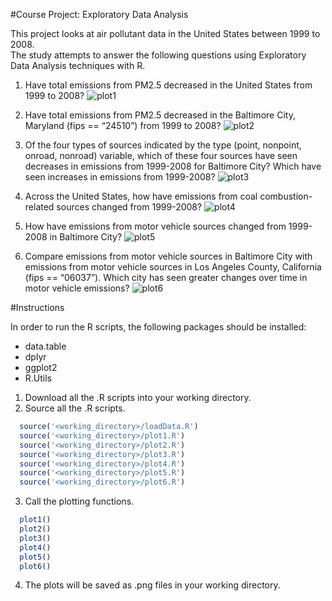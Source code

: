 
#Course Project: Exploratory Data Analysis

This project looks at air pollutant data in the United States between 1999 to 2008.  
The study attempts to answer the following questions using Exploratory Data Analysis techniques with R.

1. Have total emissions from PM2.5 decreased in the United States from 1999 to 2008? 
![plot1](https://github.com/paul-rs/ExploratoryAnalysis-CourseProject2/blob/master/plots/plot1.png)

2. Have total emissions from PM2.5 decreased in the Baltimore City, Maryland (fips == "24510") from 1999 to 2008? 
![plot2](https://github.com/paul-rs/ExploratoryAnalysis-CourseProject2/blob/master/plots/plot2.png)

3. Of the four types of sources indicated by the type (point, nonpoint, onroad, nonroad) variable, which of these four sources have seen decreases in emissions from 1999-2008 for Baltimore City? Which have seen increases in emissions from 1999-2008? 
![plot3](https://github.com/paul-rs/ExploratoryAnalysis-CourseProject2/blob/master/plots/plot3.png)

4. Across the United States, how have emissions from coal combustion-related sources changed from 1999-2008?
![plot4](https://github.com/paul-rs/ExploratoryAnalysis-CourseProject2/blob/master/plots/plot4.png)

5. How have emissions from motor vehicle sources changed from 1999-2008 in Baltimore City?
![plot5](https://github.com/paul-rs/ExploratoryAnalysis-CourseProject2/blob/master/plots/plot5.png)

6. Compare emissions from motor vehicle sources in Baltimore City with emissions from motor vehicle sources in Los Angeles County, California (fips == "06037"). Which city has seen greater changes over time in motor vehicle emissions?
![plot6](https://github.com/paul-rs/ExploratoryAnalysis-CourseProject2/blob/master/plots/plot6.png)

#Instructions

In order to run the R scripts, the following packages should be installed:

* data.table
* dplyr
* ggplot2
* R.Utils

1. Download all the .R scripts into your working directory.
2. Source all the .R scripts.
  ```r
    source('<working_directory>/loadData.R')
    source('<working_directory>/plot1.R')
    source('<working_directory>/plot2.R')
    source('<working_directory>/plot3.R')
    source('<working_directory>/plot4.R')
    source('<working_directory>/plot5.R')
    source('<working_directory>/plot6.R')
  ```
3. Call the plotting functions.


  ```r
    plot1()
    plot2()
    plot3()
    plot4()
    plot5()
    plot6()
  ```
4. The plots will be saved as .png files in your working directory.  

    

